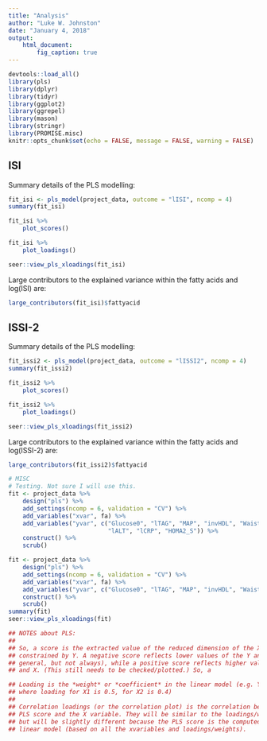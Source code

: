 ```yaml
---
title: "Analysis"
author: "Luke W. Johnston"
date: "January 4, 2018"
output: 
    html_document:
        fig_caption: true
---
```


<style>
p.caption {
  width: 90%;
  margin-left: 25px;
  font-size: 0.85em;
}
</style>

```r
devtools::load_all()
library(pls)
library(dplyr)
library(tidyr)
library(ggplot2)
library(ggrepel)
library(mason)
library(stringr)
library(PROMISE.misc)
knitr::opts_chunk$set(echo = FALSE, message = FALSE, warning = FALSE)
```

## ISI

Summary details of the PLS modelling:

```r
fit_isi <- pls_model(project_data, outcome = "lISI", ncomp = 4) 
summary(fit_isi)
```

```r
fit_isi %>% 
    plot_scores()
```

```r
fit_isi %>% 
    plot_loadings()
```

```r
seer::view_pls_xloadings(fit_isi)
```

Large contributors to the explained variance within the fatty acids and
log(ISI) are:

```r
large_contributors(fit_isi)$fattyacid
```

## ISSI-2

Summary details of the PLS modelling:

```r
fit_issi2 <- pls_model(project_data, outcome = "lISSI2", ncomp = 4) 
summary(fit_issi2)
```

```r
fit_issi2 %>% 
    plot_scores()
```

```r
fit_issi2 %>% 
    plot_loadings() 
```

```r
seer::view_pls_xloadings(fit_issi2)
```

Large contributors to the explained variance within the fatty acids and
log(ISSI-2) are:

```r
large_contributors(fit_issi2)$fattyacid
```

```r
# MISC
# Testing. Not sure I will use this.
fit <- project_data %>% 
    design("pls") %>% 
    add_settings(ncomp = 6, validation = "CV") %>% 
    add_variables("xvar", fa) %>% 
    add_variables("yvar", c("Glucose0", "lTAG", "MAP", "invHDL", "Waist", 
                            "lALT", "lCRP", "HOMA2_S")) %>% 
    construct() %>% 
    scrub()

fit <- project_data %>% 
    design("pls") %>% 
    add_settings(ncomp = 6, validation = "CV") %>% 
    add_variables("xvar", fa) %>% 
    add_variables("yvar", c("Glucose0", "lTAG", "MAP", "invHDL", "Waist")) %>% 
    construct() %>% 
    scrub()
summary(fit)
seer::view_pls_xloadings(fit)
```

```r
## NOTES about PLS:
## 
## So, a score is the extracted value of the reduced dimension of the X after
## constrained by Y. A negative score reflects lower values of the Y and X (in
## general, but not always), while a positive score reflects higher values of Y
## and X. (This still needs to be checked/plotted.) So, a 

## Loading is the *weight* or *coefficient* in the linear model (e.g. Y = 0.5X1 + 0.4X2,
## where loading for X1 is 0.5, for X2 is 0.4)
## 
## Correlation loadings (or the correlation plot) is the correlation between the
## PLS score and the X variable. They will be similar to the loadings/weights/coefficients,
## but will be slightly different because the PLS score is the computed value from the 
## linear model (based on all the xvariables and loadings/weights).

```

